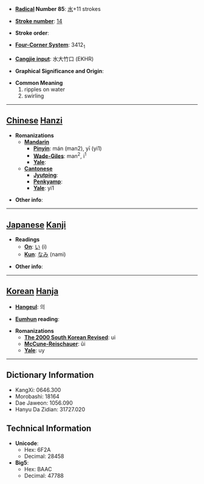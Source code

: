 * '''[[Wiktionary:Chinese radical index| Radical]] Number 85''': [[Wiktionary:Chinese radical index 水|水]]+11 strokes

* '''[[Wiktionary:Chinese total strokes index|Stroke number]]''': [[Wiktionary:Chinese total strokes index 14|14]]

* '''Stroke order''': 

* '''[[Wiktionary:Chinese four corner index|Four-Corner System]]''': 3412<sub>1</sub>

* '''[[Wiktionary:Chinese Cangjie index|Cangjie input]]''': 水大竹口 (EKHR)

* '''Graphical Significance and Origin''': 

* '''Common Meaning'''
*#ripples on water
*# swirling


----

== [[Chinese]] [[Hanzi]] ==

* '''Romanizations'''
** '''[[Mandarin]]'''
*** '''[[Pinyin]]''': mán (man2), yī (yi1)
*** '''[[Wade-Giles]]''': man<sup>2</sup>, i<sup>1</sup>
*** '''[[Yale]]''': 
** '''[[Cantonese]]'''
*** '''[[Jyutping]]''':
*** '''[[Penkyamp]]''': 
*** '''[[Yale]]''': yi1

* '''Other info''': 

----

== [[Japanese]] [[Kanji]] ==

* '''Readings'''
** '''[[On]]''': [[い]] (i)
** '''[[Kun]]''': [[なみ]] (nami)

* '''Other info''':  

----

== [[Korean]] [[Hanja]] ==

* '''[[Hangeul]]''': 의

* '''[[Eumhun]] reading''': 

* '''Romanizations'''
** '''[[The 2000 South Korean Revised Romanization|The 2000 South Korean Revised]]''': ui
** '''[[McCune-Reischauer]]''': ŭi
** '''[[Yale]]''': uy

----

== Dictionary Information ==

* KangXi: 0646.300
* Morobashi: 18164
* Dae Jaweon: 1056.090
* Hanyu Da Zidian: 31727.020

== Technical Information ==

* '''Unicode''':
** Hex: 6F2A
** Decimal: 28458
* '''Big5''':
** Hex: BAAC
** Decimal: 47788